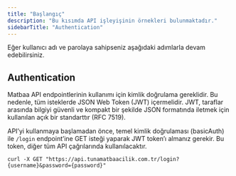 ```yaml
---
title: "Başlangıç"
description: "Bu kısımda API işleyişinin örnekleri bulunmaktadır."
sidebarTitle: "Authentication"
---
```


<Note>
  Eğer kullanıcı adı ve parolaya sahipseniz aşağıdaki adımlarla devam edebilirsiniz.
</Note>

## Authentication

Matbaa API endpointlerinin kullanımı için kimlik doğrulama gereklidir. Bu nedenle, tüm isteklerde JSON Web Token (JWT) içermelidir. JWT, taraflar arasında bilgiyi güvenli ve kompakt bir şekilde JSON formatında iletmek için kullanılan açık bir standarttır (RFC 7519).

API’yi kullanmaya başlamadan önce, temel kimlik doğrulaması (basicAuth) ile `/login` endpoint’ine GET isteği yaparak JWT token’ı almanız gerekir. Bu token, diğer tüm API çağrılarında kullanılacaktır.

```cURL cURL
curl -X GET "https://api.tunamatbaacilik.com.tr/login?{username}&password={password}"
```
